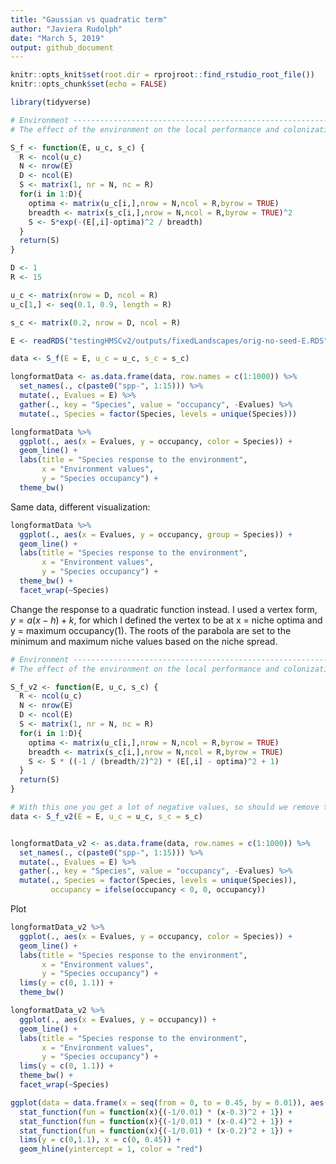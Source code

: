 ```yaml
---
title: "Gaussian vs quadratic term"
author: "Javiera Rudolph"
date: "March 5, 2019"
output: github_document
---
```


```r
knitr::opts_knit$set(root.dir = rprojroot::find_rstudio_root_file())
knitr::opts_chunk$set(echo = FALSE)

library(tidyverse)
```


```r
# Environment -------------------------------------------------------------
# The effect of the environment on the local performance and colonization

S_f <- function(E, u_c, s_c) {
  R <- ncol(u_c)
  N <- nrow(E)
  D <- ncol(E)
  S <- matrix(1, nr = N, nc = R)
  for(i in 1:D){
    optima <- matrix(u_c[i,],nrow = N,ncol = R,byrow = TRUE)
    breadth <- matrix(s_c[i,],nrow = N,ncol = R,byrow = TRUE)^2
    S <- S*exp(-(E[,i]-optima)^2 / breadth)
  }
  return(S)
}
```


```r

D <- 1
R <- 15

u_c <- matrix(nrow = D, ncol = R)
u_c[1,] <- seq(0.1, 0.9, length = R)

s_c <- matrix(0.2, nrow = D, ncol = R)

E <- readRDS("testingHMSCv2/outputs/fixedLandscapes/orig-no-seed-E.RDS")
```


```r
data <- S_f(E = E, u_c = u_c, s_c = s_c)
```



```r

longformatData <- as.data.frame(data, row.names = c(1:1000)) %>% 
  set_names(., c(paste0("spp-", 1:15))) %>% 
  mutate(., Evalues = E) %>% 
  gather(., key = "Species", value = "occupancy", -Evalues) %>% 
  mutate(., Species = factor(Species, levels = unique(Species)))
```



```r
longformatData %>% 
  ggplot(., aes(x = Evalues, y = occupancy, color = Species)) +
  geom_line() +
  labs(title = "Species response to the environment",
       x = "Environment values", 
       y = "Species occupancy") +
  theme_bw()
```

Same data, different visualization:

```r

longformatData %>% 
  ggplot(., aes(x = Evalues, y = occupancy, group = Species)) +
  geom_line() +
  labs(title = "Species response to the environment",
       x = "Environment values", 
       y = "Species occupancy") +
  theme_bw() +
  facet_wrap(~Species)
```



Change the response to a quadratic function instead. I used a vertex form, $y = a(x-h) + k$, for which I defined the vertex to be at x = niche optima and y = maximum occupancy(1). The roots of the parabola are set to the minimum and maximum niche values based on the niche spread.


```r
# Environment -------------------------------------------------------------
# The effect of the environment on the local performance and colonization

S_f_v2 <- function(E, u_c, s_c) {
  R <- ncol(u_c)
  N <- nrow(E)
  D <- ncol(E)
  S <- matrix(1, nr = N, nc = R)
  for(i in 1:D){
    optima <- matrix(u_c[i,],nrow = N,ncol = R,byrow = TRUE)
    breadth <- matrix(s_c[i,],nrow = N,ncol = R,byrow = TRUE)
    S <- S * ((-1 / (breadth/2)^2) * (E[,i] - optima)^2 + 1)
  }
  return(S)
}
```

```r
# With this one you get a lot of negative values, so should we remove them, or just make them 0?
data <- S_f_v2(E = E, u_c = u_c, s_c = s_c)


longformatData_v2 <- as.data.frame(data, row.names = c(1:1000)) %>% 
  set_names(., c(paste0("spp-", 1:15))) %>% 
  mutate(., Evalues = E) %>% 
  gather(., key = "Species", value = "occupancy", -Evalues) %>% 
  mutate(., Species = factor(Species, levels = unique(Species)),
         occupancy = ifelse(occupancy < 0, 0, occupancy))
```

Plot

```r
longformatData_v2 %>% 
  ggplot(., aes(x = Evalues, y = occupancy, color = Species)) +
  geom_line() +
  labs(title = "Species response to the environment",
       x = "Environment values", 
       y = "Species occupancy") +
  lims(y = c(0, 1.1)) +
  theme_bw()
```


```r
longformatData_v2 %>% 
  ggplot(., aes(x = Evalues, y = occupancy)) +
  geom_line() +
  labs(title = "Species response to the environment",
       x = "Environment values", 
       y = "Species occupancy") +
  lims(y = c(0, 1.1)) +
  theme_bw() +
  facet_wrap(~Species)
```

```r

ggplot(data = data.frame(x = seq(from = 0, to = 0.45, by = 0.01)), aes(x = x)) +
  stat_function(fun = function(x){(-1/0.01) * (x-0.3)^2 + 1}) +
  stat_function(fun = function(x){(-1/0.01) * (x-0.4)^2 + 1}) +
  stat_function(fun = function(x){(-1/0.01) * (x-0.2)^2 + 1}) +
  lims(y = c(0,1.1), x = c(0, 0.45)) +
  geom_hline(yintercept = 1, color = "red")

```



